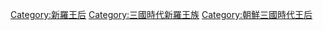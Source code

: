 [[Category:新羅王后|Category:新羅王后]]
[[Category:三國時代新羅王族|Category:三國時代新羅王族]]
[[Category:朝鮮三國時代王后|Category:朝鮮三國時代王后]]